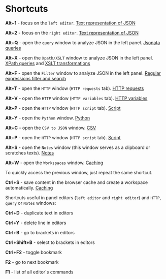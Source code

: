 # Shortcuts

**Alt+1** - focus on the `left editor`. [Text representation of JSON](/documentation/Visualization/Text%20representation%20of%20json)

**Alt+2** - focus on the `right editor`. [Text representation of JSON](/documentation/Visualization/Text%20representation%20of%20json)

**Alt+Q** - open the `query` window to analyze JSON in the left panel. [Jsonata queries](/documentation/Query%20system/Jsonata%20queries)

**Alt+X** - open the `Xpath/XSLT` window to analyze JSON in the left panel. [XPath queries](/documentation/Query%20system/XPath%20queries) and [XSLT transformations](/documentation/Query%20system/XSLT%20transformations)

**Alt+F** - open the `Filter` window to analyze JSON in the left panel. [Regular expressions filter and search](/documentation/Query%20system/Regular%20expressions)

**Alt+T** - open the `HTTP` window (`HTTP requests` tab). [HTTP requests](/documentation/HTTP%20client%20and%20automation/HTTP%20requests)

**Alt+V** - open the `HTTP` window (`HTTP variables` tab). [HTTP variables](/documentation/HTTP%20client%20and%20automation/HTTP%20variables)

**Alt+P** - open the `HTTP` window (`HTTP script` tab). [Script](/documentation/HTTP%20client%20and%20automation/Script)

**Alt+Y** - open the `Python` window. [Python](/documentation/Python)

**Alt+C** - open the `CSV to JSON` window. [CSV](/documentation/CSV)

**Alt+P** - open the `HTTP` window (`HTTP script` tab). [Script](/documentation/HTTP%20client%20and%20automation/Script)

**Alt+S** - open the `Notes` window (this window serves as a clipboard or scratches texts). [Notes](/documentation/Notes)

**Alt+W** - open the `Workspaces` window. [Caching](/documentation/Caching)

To quickly access the previous window, just repeat the same shortcut.

**Ctrl+S** - save content in the browser cache and create a workspace automatically. [Caching](/documentation/Caching)

Shortcuts useful in panel editors (`left editor` and `right editor`) and `HTTP`, `query` or `Notes` windows:

**Ctrl+D** - duplicate text in editors

**Ctrl+Y** - delete line in editors

**Ctrl+B** - go to brackets in editors

**Ctrl+Shift+B** - select to brackets in editors

**Ctrl+F2** - toggle bookmark

**F2** - go to next bookmark

**F1** - list of all editor´s commands
